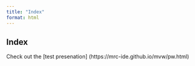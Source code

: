 ```yaml
---
title: "Index"
format: html
---
```


## Index

Check out the [test presenation] (https://mrc-ide.github.io/mvw/pw.html) 
